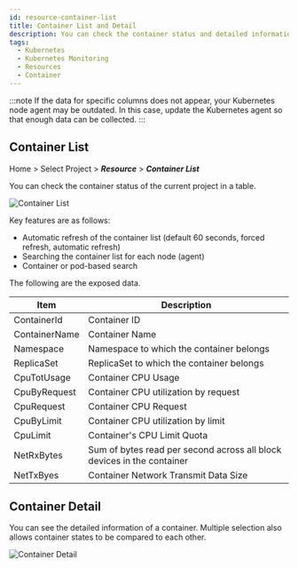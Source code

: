 ```yaml
---
id: resource-container-list
title: Container List and Detail
description: You can check the container status and detailed information of the current project.
tags:
  - Kubernetes
  - Kubernetes Monitoring
  - Resources
  - Container
---
```


:::note
If the data for specific columns does not appear, your Kubernetes node agent may be outdated. In this case, update the Kubernetes agent so that enough data can be collected. 
:::

## Container List

Home > Select Project > **_Resource_** > **_Container List_**

You can check the container status of the current project in a table.

![Container List](https://img.whatap.io/media/images/whatap_kubernetes_resource_container_list.png)

Key features are as follows:

-   Automatic refresh of the container list (default 60 seconds, forced refresh, automatic refresh)
-   Searching the container list for each node (agent)
-   Container or pod-based search

The following are the exposed data.

| Item          | Description                                                            |
| ------------- | ---------------------------------------------------------------------- |
| ContainerId   | Container ID                                                           |
| ContainerName | Container Name                                                         |
| Namespace     | Namespace to which the container belongs                               |
| ReplicaSet    | ReplicaSet to which the container belongs                              |
| CpuTotUsage   | Container CPU Usage                                                    |
| CpuByRequest  | Container CPU utilization by request                                   |
| CpuRequest    | Container CPU Request                                                  |
| CpuByLimit    | Container CPU utilization by limit                                     |
| CpuLimit      | Container's CPU Limit Quota                                            |
| NetRxBytes    | Sum of bytes read per second across all block devices in the container |
| NetTxByes     | Container Network Transmit Data Size                                   |

## Container Detail

You can see the detailed information of a container. Multiple selection also allows container states to be compared to each other.

![Container Detail](https://img.whatap.io/media/images/whatap_kubernetes_resource_container_detail.png)
